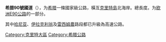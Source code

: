 {{unreferenced|time=2016-11-06T04:48:26+00:00}}
'''希腊90號國道'''（{{lang-el|Εθνική Οδός 90}}），为[[希腊|希腊]]一條國家級公路，橫亙[[克里特島|克里特島]]北海岸。總長度{{convert|312|km|mi|abbr=on}}。为[[欧洲E90公路|欧洲E90公路]]的一部分。

其中[[哈尼亚|哈尼亚]]、[[伊拉克利翁|伊拉克利翁]]及[[雷西姆農|雷西姆農]]路段都已升級為高速公路。
[[Category:克里特大區|Category:克里特大區]]
[[Category:希腊公路|Category:希腊公路]]